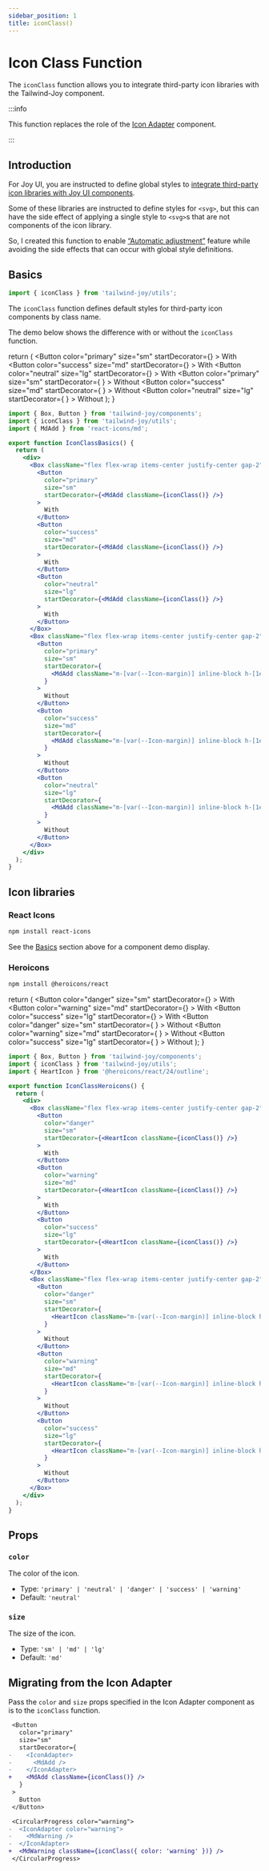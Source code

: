 ```yaml
---
sidebar_position: 1
title: iconClass()
---
```



# Icon Class Function

<AvailableFrom version="0.3.0" />

The `iconClass` function allows you to integrate third-party icon libraries with the Tailwind-Joy component.

:::info

This function replaces the role of the [Icon Adapter](../components/icon-adapter) component.

:::

## Introduction

For Joy UI, you are instructed to define global styles to [integrate third-party icon libraries with Joy UI components](https://mui.com/joy-ui/integrations/icon-libraries/#third-party-icons).

Some of these libraries are instructed to define styles for `<svg>`, but this can have the side effect of applying a single style to `<svg>`s that are not components of the icon library.

So, I created this function to enable [&ldquo;Automatic adjustment&rdquo;](https://mui.com/joy-ui/main-features/automatic-adjustment/) feature while avoiding the side effects that can occur with global style definitions.

## Basics

```jsx
import { iconClass } from 'tailwind-joy/utils';
```

The `iconClass` function defines default styles for third-party icon components by class name.

The demo below shows the difference with or without the `iconClass` function.

  return (
    <DisplayStand>
      <Box className="flex flex-wrap items-center justify-center gap-2">
        <Button
          color="primary"
          size="sm"
          startDecorator={<MdAdd className={iconClass()} />}
        >
          With
        </Button>
        <Button
          color="success"
          size="md"
          startDecorator={<MdAdd className={iconClass()} />}
        >
          With
        </Button>
        <Button
          color="neutral"
          size="lg"
          startDecorator={<MdAdd className={iconClass()} />}
        >
          With
        </Button>
      </Box>
      <Box className="flex flex-wrap items-center justify-center gap-2">
        <Button
          color="primary"
          size="sm"
          startDecorator={
            <MdAdd className="m-[var(--Icon-margin)] inline-block h-[1em] w-[1em] shrink-0 select-none [color:var(--Icon-color,var(--joy-neutral-500))] [font-size:var(--Icon-fontSize,1.5rem)] dark:[color:var(--Icon-color,var(--joy-neutral-400))]" />
          }
        >
          Without
        </Button>
        <Button
          color="success"
          size="md"
          startDecorator={
            <MdAdd className="m-[var(--Icon-margin)] inline-block h-[1em] w-[1em] shrink-0 select-none [color:var(--Icon-color,var(--joy-neutral-500))] [font-size:var(--Icon-fontSize,1.5rem)] dark:[color:var(--Icon-color,var(--joy-neutral-400))]" />
          }
        >
          Without
        </Button>
        <Button
          color="neutral"
          size="lg"
          startDecorator={
            <MdAdd className="m-[var(--Icon-margin)] inline-block h-[1em] w-[1em] shrink-0 select-none [color:var(--Icon-color,var(--joy-neutral-500))] [font-size:var(--Icon-fontSize,1.5rem)] dark:[color:var(--Icon-color,var(--joy-neutral-400))]" />
          }
        >
          Without
        </Button>
      </Box>
    </DisplayStand>
  );
}

<IconClassBasics />

```jsx
import { Box, Button } from 'tailwind-joy/components';
import { iconClass } from 'tailwind-joy/utils';
import { MdAdd } from 'react-icons/md';

export function IconClassBasics() {
  return (
    <div>
      <Box className="flex flex-wrap items-center justify-center gap-2">
        <Button
          color="primary"
          size="sm"
          startDecorator={<MdAdd className={iconClass()} />}
        >
          With
        </Button>
        <Button
          color="success"
          size="md"
          startDecorator={<MdAdd className={iconClass()} />}
        >
          With
        </Button>
        <Button
          color="neutral"
          size="lg"
          startDecorator={<MdAdd className={iconClass()} />}
        >
          With
        </Button>
      </Box>
      <Box className="flex flex-wrap items-center justify-center gap-2">
        <Button
          color="primary"
          size="sm"
          startDecorator={
            <MdAdd className="m-[var(--Icon-margin)] inline-block h-[1em] w-[1em] shrink-0 select-none [color:var(--Icon-color,var(--joy-neutral-500))] [font-size:var(--Icon-fontSize,1.5rem)] dark:[color:var(--Icon-color,var(--joy-neutral-400))]" />
          }
        >
          Without
        </Button>
        <Button
          color="success"
          size="md"
          startDecorator={
            <MdAdd className="m-[var(--Icon-margin)] inline-block h-[1em] w-[1em] shrink-0 select-none [color:var(--Icon-color,var(--joy-neutral-500))] [font-size:var(--Icon-fontSize,1.5rem)] dark:[color:var(--Icon-color,var(--joy-neutral-400))]" />
          }
        >
          Without
        </Button>
        <Button
          color="neutral"
          size="lg"
          startDecorator={
            <MdAdd className="m-[var(--Icon-margin)] inline-block h-[1em] w-[1em] shrink-0 select-none [color:var(--Icon-color,var(--joy-neutral-500))] [font-size:var(--Icon-fontSize,1.5rem)] dark:[color:var(--Icon-color,var(--joy-neutral-400))]" />
          }
        >
          Without
        </Button>
      </Box>
    </div>
  );
}
```

## Icon libraries

### React Icons

```bash npm2yarn
npm install react-icons
```

See the [Basics](#basics) section above for a component demo display.

### Heroicons

```bash npm2yarn
npm install @heroicons/react
```

  return (
    <DisplayStand>
      <Box className="flex flex-wrap items-center justify-center gap-2">
        <Button
          color="danger"
          size="sm"
          startDecorator={<HeartIcon className={iconClass()} />}
        >
          With
        </Button>
        <Button
          color="warning"
          size="md"
          startDecorator={<HeartIcon className={iconClass()} />}
        >
          With
        </Button>
        <Button
          color="success"
          size="lg"
          startDecorator={<HeartIcon className={iconClass()} />}
        >
          With
        </Button>
      </Box>
      <Box className="flex flex-wrap items-center justify-center gap-2">
        <Button
          color="danger"
          size="sm"
          startDecorator={
            <HeartIcon className="m-[var(--Icon-margin)] inline-block h-[1em] w-[1em] shrink-0 select-none [color:var(--Icon-color,var(--joy-neutral-500))] [font-size:var(--Icon-fontSize,1.5rem)] dark:[color:var(--Icon-color,var(--joy-neutral-400))]" />
          }
        >
          Without
        </Button>
        <Button
          color="warning"
          size="md"
          startDecorator={
            <HeartIcon className="m-[var(--Icon-margin)] inline-block h-[1em] w-[1em] shrink-0 select-none [color:var(--Icon-color,var(--joy-neutral-500))] [font-size:var(--Icon-fontSize,1.5rem)] dark:[color:var(--Icon-color,var(--joy-neutral-400))]" />
          }
        >
          Without
        </Button>
        <Button
          color="success"
          size="lg"
          startDecorator={
            <HeartIcon className="m-[var(--Icon-margin)] inline-block h-[1em] w-[1em] shrink-0 select-none [color:var(--Icon-color,var(--joy-neutral-500))] [font-size:var(--Icon-fontSize,1.5rem)] dark:[color:var(--Icon-color,var(--joy-neutral-400))]" />
          }
        >
          Without
        </Button>
      </Box>
    </DisplayStand>
  );
}

<IconClassHeroicons />

```jsx
import { Box, Button } from 'tailwind-joy/components';
import { iconClass } from 'tailwind-joy/utils';
import { HeartIcon } from '@heroicons/react/24/outline';

export function IconClassHeroicons() {
  return (
    <div>
      <Box className="flex flex-wrap items-center justify-center gap-2">
        <Button
          color="danger"
          size="sm"
          startDecorator={<HeartIcon className={iconClass()} />}
        >
          With
        </Button>
        <Button
          color="warning"
          size="md"
          startDecorator={<HeartIcon className={iconClass()} />}
        >
          With
        </Button>
        <Button
          color="success"
          size="lg"
          startDecorator={<HeartIcon className={iconClass()} />}
        >
          With
        </Button>
      </Box>
      <Box className="flex flex-wrap items-center justify-center gap-2">
        <Button
          color="danger"
          size="sm"
          startDecorator={
            <HeartIcon className="m-[var(--Icon-margin)] inline-block h-[1em] w-[1em] shrink-0 select-none [color:var(--Icon-color,var(--joy-neutral-500))] [font-size:var(--Icon-fontSize,1.5rem)] dark:[color:var(--Icon-color,var(--joy-neutral-400))]" />
          }
        >
          Without
        </Button>
        <Button
          color="warning"
          size="md"
          startDecorator={
            <HeartIcon className="m-[var(--Icon-margin)] inline-block h-[1em] w-[1em] shrink-0 select-none [color:var(--Icon-color,var(--joy-neutral-500))] [font-size:var(--Icon-fontSize,1.5rem)] dark:[color:var(--Icon-color,var(--joy-neutral-400))]" />
          }
        >
          Without
        </Button>
        <Button
          color="success"
          size="lg"
          startDecorator={
            <HeartIcon className="m-[var(--Icon-margin)] inline-block h-[1em] w-[1em] shrink-0 select-none [color:var(--Icon-color,var(--joy-neutral-500))] [font-size:var(--Icon-fontSize,1.5rem)] dark:[color:var(--Icon-color,var(--joy-neutral-400))]" />
          }
        >
          Without
        </Button>
      </Box>
    </div>
  );
}
```

## Props

### `color`

The color of the icon.

- Type: `'primary' | 'neutral' | 'danger' | 'success' | 'warning'`
- Default: `'neutral'`

### `size`

The size of the icon.

- Type: `'sm' | 'md' | 'lg'`
- Default: `'md'`

## Migrating from the Icon Adapter

Pass the `color` and `size` props specified in the Icon Adapter component as is to the `iconClass` function.

```diff
 <Button
   color="primary"
   size="sm"
   startDecorator={
-    <IconAdapter>
-      <MdAdd />
-    </IconAdapter>
+    <MdAdd className={iconClass()} />
   }
 >
   Button
 </Button>
```

```diff
 <CircularProgress color="warning">
-  <IconAdapter color="warning">
-    <MdWarning />
-  </IconAdapter>
+  <MdWarning className={iconClass({ color: 'warning' })} />
 </CircularProgress>
```
